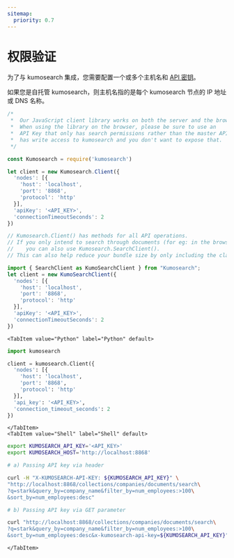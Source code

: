 ```yaml
---
sitemap:
  priority: 0.7
---
```




# 权限验证

为了与 kumosearch 集成，您需要配置一个或多个主机名和 [API 密钥](./api-keys.mdx)。

如果您是自托管 kumosearch，则主机名指的是每个 kumosearch 节点的 IP 地址或 DNS 名称。

<Tabs>
  <TabItem value="JavaScript" label="JavaScript" default>

```js
/*
 *  Our JavaScript client library works on both the server and the browser.
 *  When using the library on the browser, please be sure to use an
 *  API Key that only has search permissions rather than the master API key since the latter
 *  has write access to kumosearch and you don't want to expose that.
 */

const Kumosearch = require('kumosearch')

let client = new Kumosearch.Client({
  'nodes': [{
    'host': 'localhost', 
    'port': '8868',
    'protocol': 'http'  
  }],
  'apiKey': '<API_KEY>',
  'connectionTimeoutSeconds': 2
})

// Kumosearch.Client() has methods for all API operations.
// If you only intend to search through documents (for eg: in the browser),
//    you can also use Kumosearch.SearchClient().
// This can also help reduce your bundle size by only including the classes you need:

import { SearchClient as KumoSearchClient } from "Kumosearch";
let client = new KumoSearchClient({
  'nodes': [{
    'host': 'localhost', 
    'port': '8868',
    'protocol': 'http'  
  }],
  'apiKey': '<API_KEY>',
  'connectionTimeoutSeconds': 2
})
```

  </TabItem>

    <TabItem value="Python" label="Python" default>

```py
import kumosearch

client = kumosearch.Client({
  'nodes': [{
    'host': 'localhost',
    'port': '8868',
    'protocol': 'http'
  }],
  'api_key': '<API_KEY>',
  'connection_timeout_seconds': 2
})
```

    </TabItem>
    <TabItem value="Shell" label="Shell" default>

```bash
export KUMOSEARCH_API_KEY='<API_KEY>'
export KUMOSEARCH_HOST='http://localhost:8868'

# a) Passing API key via header

curl -H "X-KUMOSEARCH-API-KEY: ${KUMOSEARCH_API_KEY}" \
"http://localhost:8868/collections/companies/documents/search\
?q=stark&query_by=company_name&filter_by=num_employees:>100\
&sort_by=num_employees:desc"

# b) Passing API key via GET parameter

curl "http://localhost:8868/collections/companies/documents/search\
?q=stark&query_by=company_name&filter_by=num_employees:>100\
&sort_by=num_employees:desc&x-kumosearch-api-key=${KUMOSEARCH_API_KEY}"
```

    </TabItem>
</Tabs>